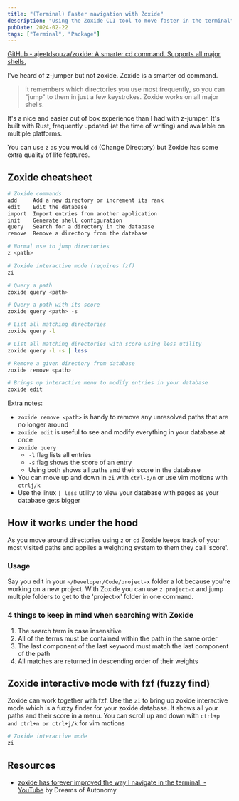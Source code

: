 ```yaml
---
title: "(Terminal) Faster navigation with Zoxide"
description: "Using the Zoxide CLI tool to move faster in the terminal"
pubDate: 2024-02-22
tags: ["Terminal", "Package"]
---
```


[GitHub - ajeetdsouza/zoxide: A smarter cd command. Supports all major shells.](https://github.com/ajeetdsouza/zoxide?tab=readme-ov-file#installation)

I've heard of z-jumper but not zoxide. Zoxide is a smarter cd command.

> It remembers which directories you use most frequently, so you can "jump" to them in just a few keystrokes. Zoxide works on all major shells.

It's a nice and easier out of box experience than I had with z-jumper. It's built with Rust, frequently updated (at the time of writing) and available on multiple platforms.

You can use `z` as you would `cd` (Change Directory) but Zoxide has some extra quality of life features.

## Zoxide cheatsheet

```bash
# Zoxide commands
add     Add a new directory or increment its rank
edit    Edit the database
import  Import entries from another application
init    Generate shell configuration
query   Search for a directory in the database
remove  Remove a directory from the database

# Normal use to jump directories
z <path>

# Zoxide interactive mode (requires fzf)
zi

# Query a path
zoxide query <path>

# Query a path with its score
zoxide query <path> -s

# List all matching directories
zoxide query -l

# List all matching directories with score using less utility
zoxide query -l -s | less

# Remove a given directory from database
zoxide remove <path>

# Brings up interactive menu to modify entries in your database
zoxide edit
```

Extra notes:

- `zoxide remove <path>` is handy to remove any unresolved paths that are no longer around
- `zoxide edit` is useful to see and modify everything in your database at once
- `zoxide query`
  - `-l` flag lists all entries
  - `-s` flag shows the score of an entry
  - Using both shows all paths and their score in the database
- You can move up and down in `zi` with `ctrl-p/n` or use vim motions with `ctrlj/k`
- Use the linux `| less` utility to view your database with pages as your database gets bigger

## How it works under the hood

As you move around directories using `z` or `cd` Zoxide keeps track of your most visited paths and applies a weighting system to them they call 'score'.

### Usage

Say you edit in your `~/Developer/Code/project-x` folder a lot because you're working on a new project. With Zoxide you can use `z project-x` and jump multiple folders to get to the 'project-x' folder in one command.

### 4 things to keep in mind when searching with Zoxide

1. The search term is case insensitive
2. All of the terms must be contained within the path in the same order
3. The last component of the last keyword must match the last component of the path
4. All matches are returned in descending order of their weights

## Zoxide interactive mode with fzf (fuzzy find)

Zoxide can work together with fzf. Use the `zi` to bring up zoxide interactive mode which is a fuzzy finder for your zoxide database. It shows all your paths and their score in a menu. You can scroll up and down with `ctrl+p and ctrl+n or ctrl+j/k` for vim motions

```bash
# Zoxide interactive mode
zi
```

## Resources

- [zoxide has forever improved the way I navigate in the terminal. - YouTube](https://www.youtube.com/watch?v=aghxkpyRVDY) by Dreams of Autonomy
